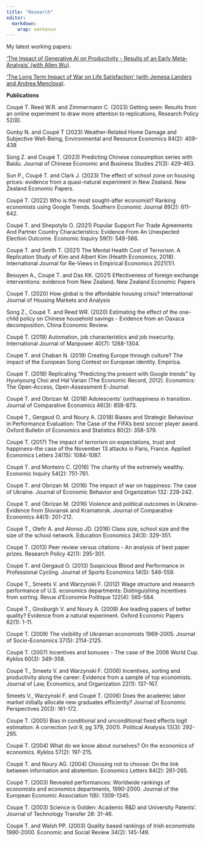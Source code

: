 ```yaml
---
title: "Research"
editor: 
  markdown: 
    wrap: sentence
---
```


My latest working papers:

['The Impact of Generative AI on Productivity - Results of an Early Meta-Analysis' (with Allen Wu)](https://dataisdifficult.github.io/GenAI_and_Productivity_html.html).


['The Long Term Impact of War on Life Satisfaction' (with Jemesa Landers and Andrea Menclova)](https://dataisdifficult.github.io/PAPERLongTermImpactofWaronLifeSatisfaction.html).

**Publications**

Coupé T. Reed W.R. and Zimmermann C. (2023) Getting seen: Results from an online experiment to draw more attention to replications, Research Policy 52(8).

Gunby N. and Coupé T (2023) Weather-Related Home Damage and Subjective Well-Being, Environmental and Resource Economics 84(2): 409-438

Song Z. and Coupé T. (2023) Predicting Chinese consumption series with Baidu. Journal of Chinese Economic and Business Studies 21(3): 429-463.

Sun P., Coupé T. and Clark J. (2023) The effect of school zone on housing prices: evidence from a quasi-natural experiment in New Zealand. New Zealand Economic Papers.

Coupé T. (2022) Who is the most sought-after economist? Ranking economists using Google Trends. Southern Economic Journal 89(2): 611-642.

Coupé T. and Shepotylo O. (2021) Popular Support For Trade Agreements And Partner Country Characteristics: Evidence From An Unexpected Election Outcome. Economic Inquiry 59(1): 549-566. 

Coupé T. and Smith T. (2021) The Mental Health Cost of Terrorism. A Replication Study of Kim and Albert Kim (Health Economics, 2018). International Journal for Re-Views in Empirical Economics 2021(1)1. 

Besuyen A., Coupé T. and Das KK. (2021) Effectiveness of foreign exchange interventions: evidence from New Zealand. New Zealand Economic Papers 

Coupé T. (2020) How global is the affordable housing crisis? International Journal of Housing Markets and Analysis

Song Z., Coupé T. and Reed WR. (2020) Estimating the effect of the one-child policy on Chinese household savings - Evidence from an Oaxaca decomposition. China Economic Review. 

Coupé T. (2019) Automation, job characteristics and job insecurity. International Journal of Manpower 40(7): 1288-1304. 

Coupé T. and Chaban N. (2019) Creating Europe through culture? The impact of the European Song Contest on European identity. Empirica. 

Coupé T. (2018) Replicating "Predicting the present with Google trends" by Hyunyoung Choi and Hal Varian (The Economic Record, 2012). Economics: The Open-Access, Open-Assessment E-Journal. 

Coupé T. and Obrizan M. (2018) Adolescents' (un)happiness in transition. Journal of Comparative Economics 46(3): 858-873. 

Coupé T., Gergaud O. and Noury A. (2018) Biases and Strategic Behaviour in Performance Evaluation: The Case of the FIFA's best soccer player award. Oxford Bulletin of Economics and Statistics 80(2): 358-379. 

Coupé T. (2017) The impact of terrorism on expectations, trust and happiness–the case of the November 13 attacks in Paris, France. Applied Economics Letters 24(15): 1084-1087. 

Coupé T. and Monteiro C. (2016) The charity of the extremely wealthy. Economic Inquiry 54(2): 751-761. 

Coupé T. and Obrizan M. (2016) The impact of war on happiness: The case of Ukraine. Journal of Economic Behavior and Organization 132: 228-242. 

Coupé T. and Obrizan M. (2016) Violence and political outcomes in Ukraine-Evidence from Sloviansk and Kramatorsk. Journal of Comparative Economics 44(1): 201-212. 

Coupé T., Olefir A. and Alonso JD. (2016) Class size, school size and the size of the school network. Education Economics 24(3): 329-351. 

Coupé T. (2013) Peer review versus citations - An analysis of best paper prizes. Research Policy 42(1): 295-301. 

Coupé T. and Gergaud O. (2013) Suspicious Blood and Performance in Professional Cycling. Journal of Sports Economics 14(5): 546-559. 

Coupé T., Smeets V. and Warzynski F. (2012) Wage structure and research performance of U.S. economics departments: Distinguishing incentives from sorting. Revue d'Economie Politique 122(4): 565-584. 

Coupé T., Ginsburgh V. and Noury A. (2009) Are leading papers of better quality? Evidence from a natural experiment. Oxford Economic Papers 62(1): 1-11. 

Coupé T. (2008) The visibility of Ukrainian economists 1969-2005. Journal of Socio-Economics 37(5): 2114-2125. 

Coupé T. (2007) Incentives and bonuses - The case of the 2006 World Cup. Kyklos 60(3): 349-358. 

Coupé T., Smeets V. and Warzynski F. (2006) Incentives, sorting and productivity along the career: Evidence from a sample of top economists. Journal of Law, Economics, and Organization 22(1): 137-167.  

Smeets V., Warzynski F. and Coupé T. (2006) Does the academic labor market initially allocate new graduates efficiently? Journal of Economic Perspectives 20(3): 161-172. 

Coupe T. (2005) Bias in conditional and unconditional fixed effects logit estimation: A correction (vol 9, pg 379, 2001). Political Analysis 13(3): 292-295. 

Coupé T. (2004) What do we know about ourselves? On the economics of economics. Kyklos 57(2): 197-215. 

Coupé T. and Noury AG. (2004) Choosing not to choose: On the link between information and abstention. Economics Letters 84(2): 261-265. 

Coupé T. (2003) Revealed performances: Worldwide rankings of economists and economics departments, 1990-2000. Journal of the European Economic Association 1(6): 1309-1345. 

Coupe T. (2003) Science is Golden: Academic R&D and University Patents'. Journal of Technology Transfer 28: 31-46. 

Coupé T. and Walsh PP. (2003) Quality based rankings of Irish economists 1990-2000. Economic and Social Review 34(2): 145-149.
